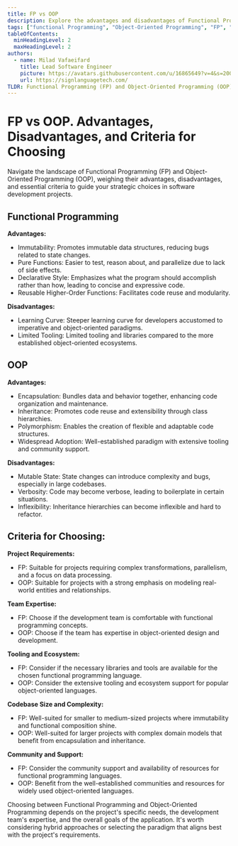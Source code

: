 ```yaml
---
title: FP vs OOP
description: Explore the advantages and disadvantages of Functional Programming (FP) and Object-Oriented Programming (OOP), along with criteria for choosing between them.
tags: ["functional Programming", "Object-Oriented Programming", "FP", "OOP", "programming paradigms"]
tableOfContents:
  minHeadingLevel: 2
  maxHeadingLevel: 2
authors:
  - name: Milad Vafaeifard
    title: Lead Software Engineer
    picture: https://avatars.githubusercontent.com/u/16865649?v=4&s=200
    url: https://signlanguagetech.com/
TLDR: Functional Programming (FP) and Object-Oriented Programming (OOP) have distinct advantages and disadvantages. FP promotes immutability and pure functions, while OOP emphasizes encapsulation and inheritance. The choice between the two paradigms depends on project requirements, team expertise, and codebase size.
---
```


# FP vs OOP. Advantages, Disadvantages, and Criteria for Choosing

Navigate the landscape of Functional Programming (FP) and Object-Oriented Programming (OOP), weighing their advantages, disadvantages, and essential criteria to guide your strategic choices in software development projects.

## Functional Programming

**Advantages:**<br/>

- Immutability: Promotes immutable data structures, reducing bugs related to state changes.
- Pure Functions: Easier to test, reason about, and parallelize due to lack of side effects.
- Declarative Style: Emphasizes what the program should accomplish rather than how, leading to concise and expressive code.
- Reusable Higher-Order Functions: Facilitates code reuse and modularity.

**Disadvantages:**<br/>

- Learning Curve: Steeper learning curve for developers accustomed to imperative and object-oriented paradigms.
- Limited Tooling: Limited tooling and libraries compared to the more established object-oriented ecosystems.

## OOP

**Advantages:**<br/>

- Encapsulation: Bundles data and behavior together, enhancing code organization and maintenance.
- Inheritance: Promotes code reuse and extensibility through class hierarchies.
- Polymorphism: Enables the creation of flexible and adaptable code structures.
- Widespread Adoption: Well-established paradigm with extensive tooling and community support.

**Disadvantages:**<br/>

- Mutable State: State changes can introduce complexity and bugs, especially in large codebases.
- Verbosity: Code may become verbose, leading to boilerplate in certain situations.
- Inflexibility: Inheritance hierarchies can become inflexible and hard to refactor.

## Criteria for Choosing:

**Project Requirements:**<br/>

- FP: Suitable for projects requiring complex transformations, parallelism, and a focus on data processing.
- OOP: Suitable for projects with a strong emphasis on modeling real-world entities and relationships.

**Team Expertise:**<br/>

- FP: Choose if the development team is comfortable with functional programming concepts.
- OOP: Choose if the team has expertise in object-oriented design and development.

**Tooling and Ecosystem:**<br/>

- FP: Consider if the necessary libraries and tools are available for the chosen functional programming language.
- OOP: Consider the extensive tooling and ecosystem support for popular object-oriented languages.

**Codebase Size and Complexity:**<br/>

- FP: Well-suited for smaller to medium-sized projects where immutability and functional composition shine.
- OOP: Well-suited for larger projects with complex domain models that benefit from encapsulation and inheritance.

**Community and Support:**<br/>

- FP: Consider the community support and availability of resources for functional programming languages.
- OOP: Benefit from the well-established communities and resources for widely used object-oriented languages.

Choosing between Functional Programming and Object-Oriented Programming depends on the project's specific needs, the development team's expertise, and the overall goals of the application. It's worth considering hybrid approaches or selecting the paradigm that aligns best with the project's requirements.
